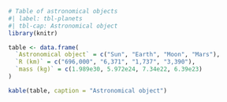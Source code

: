 
```r
# Table of astronomical objects
#| label: tbl-planets
#| tbl-cap: Astronomical object
library(knitr)

table <- data.frame(
  `Astronomical object` = c("Sun", "Earth", "Moon", "Mars"),
  `R (km)` = c("696,000", "6,371", "1,737", "3,390"),
  `mass (kg)` = c(1.989e30, 5.972e24, 7.34e22, 6.39e23)
)

kable(table, caption = "Astronomical object")
```
